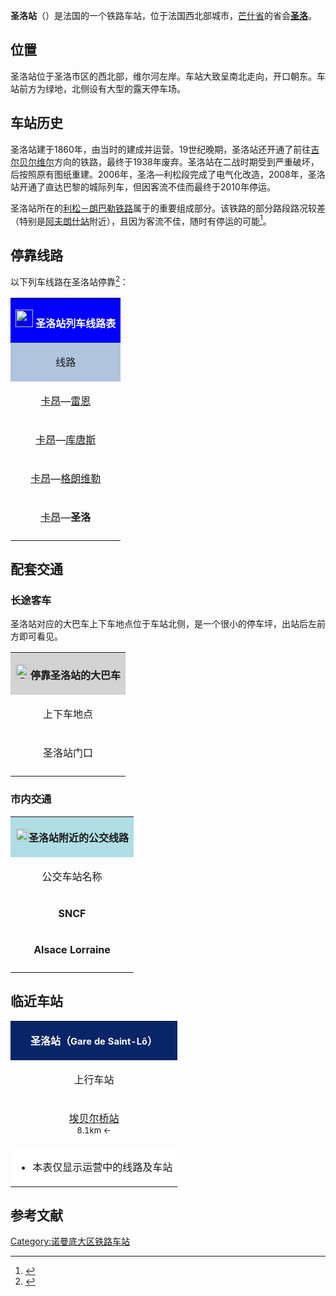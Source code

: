 {{Distinguish|昂热圣洛站|圣马洛站}}
{{Infobox station
| name          =[[File:Sncf-logo.svg|32x32px]]圣洛站<br>Gare de Saint-Lô
| type          = [[法国铁路|法国铁路]]
| image = File:Railway station of Saint-Lô.jpg
|image_caption = 圣洛站（2006年）
| address       = {{FRA}}[[芒什省|芒什省]][[圣洛|圣洛]]
| latd          = 49
| latm          = 07
| lats          = 01
| latNS         = N
| longd         = 1
| longm         = 06
| longs         = 00
| longEW        = W
| operator = [[File:Sncf-logo.svg|32x32px]]
| coordinates_display = yes
| iso_region    = FR
| line          = 
* [[利松－朗巴勒铁路|利松－朗巴勒铁路]]
| platform      = 2
| tracks        = 3
| elevation = 15米
| opened        = 1860年5月1日
| rebuilt =
| status = 使用中
| closed        = 
| passengers= 约21.1万人次<ref>{{Cite web|url=https://ressources.data.sncf.com/explore/dataset/frequentation-gares/?sort=voyageurs_2014&q=saint+lo|title=Fréquentation en gares en 2014|accessdate=2016-11-06|author=SNCF|date=|language=法语|publisher=SNCF Open Data|archive-date=2016-11-08|archive-url=https://web.archive.org/web/20161108195614/https://ressources.data.sncf.com/explore/dataset/frequentation-gares/?sort=voyageurs_2014&q=saint+lo|dead-url=no}}</ref>
| pass_year= 2015年
| station_type = 客运车站
| connections = 
* 芒什省城际客运
* 圣洛城市公共交通
| route_map =
| map_locator   = 
| note =
}}

'''圣洛站'''（{{lang-fr|Gare de Saint-Lô}}）是法国的一个铁路车站，位于法国西北部城市，[[芒什省|芒什省]]的省会'''[[圣洛|圣洛]]'''。

==位置==

圣洛站位于圣洛市区的西北部，维尔河左岸。车站大致呈南北走向，开口朝东。车站前方为绿地，北侧设有大型的露天停车场。

==车站历史==

圣洛站建于1860年，由当时的{{link-fr|法国西部铁路公司|Compagnie des chemins de fer de l'Ouest}}建成并运营。19世纪晚期，圣洛站还开通了前往[[吉尔贝尔维尔|吉尔贝尔维尔]]方向的铁路，最终于1938年废弃。圣洛站在二战时期受到严重破坏，后按照原有图纸重建。2006年，圣洛—利松段完成了电气化改造，2008年，圣洛站开通了直达巴黎的城际列车，但因客流不佳而最终于2010年停运。

圣洛站所在的[[利松－朗巴勒铁路|利松－朗巴勒铁路]]属于{{link-fr|卡昂－雷恩铁路|Ligne de Caen à Rennes}}的重要组成部分。该铁路的部分路段路况较差（特别是[[阿夫朗什站|阿夫朗什站]]附近），且因为客流不佳，随时有停运的可能<ref>{{Cite web|url=http://www.adpcr.fr/ladpcr/le-sauvetage-de-la-ligne-caen-rennes.html|title=拯救卡昂－雷恩铁路（Sauvetage de la ligne Caen–Rennes）|accessdate=2016-06-19|author=SNCF|date=|language=法语|publisher=ADPCR|archive-date=2016-04-09|archive-url=https://web.archive.org/web/20160409050329/http://www.adpcr.fr/ladpcr/le-sauvetage-de-la-ligne-caen-rennes.html|dead-url=no}}</ref>。

== 停靠线路 ==

{{动态列表|最后更新时间：2016年6月19日。本章节内容仅供参考，不排除因施工或罢工而引发的临时性变更。欢迎修正和补充}}

以下列车线路在圣洛站停靠<ref>{{Cite web|url=http://www.sncf.com/fr/gare/horaires/saint-lo|title=圣洛站实时列车时刻表|accessdate=|author=SNCF|date=|language=法语|publisher=SNCF}}</ref>：

{| class="wikitable mw-collapsible" 
|colspan="5" style="background:#0000FF" align="center" |[[File:Sncf-logo.svg|28x28px]] <font color=#FFFFFF>'''圣洛站列车线路表'''</font>
|-
!style="background:#B0C4DE"| 线路
!style="background:#B0C4DE"|车种
!style="background:#B0C4DE"|上一站
!style="background:#B0C4DE"|下一站
!style="background:#B0C4DE"|大致运行频率{{noteTag|name=noteA}}
|-
|[[卡昂站|卡昂]]—[[雷恩站|雷恩]]
| rowspan="4" align="center"|'''[[法国大区列车|TER]]'''
|[[利松站|利松]]
|[[卡朗蒂伊站|卡朗蒂伊]]/[[库唐斯站|库唐斯]]
|每天2~4趟
|-
|[[卡昂站|卡昂]]—[[库唐斯站|库唐斯]]
|[[利松站|利松]]
|[[卡朗蒂伊站|卡朗蒂伊]]/[[库唐斯站|库唐斯]]
|每天5趟左右
|-
|[[卡昂站|卡昂]]—[[格朗维勒站|格朗维勒]]
|[[利松站|利松]]
|[[库唐斯站|库唐斯]]
|每周2趟左右{{noteTag|name=noteB|}}
|-
|[[卡昂站|卡昂]]—'''圣洛'''
|[[利松站|利松]]/[[埃贝尔桥站|埃贝尔桥]]
|（终点）
|每天5趟左右
|-
|colspan="5" style="background:#FFFFFF"|{{noteFoot|1=
{{noteTag|name=noteA|1=在本栏中，往返1次为"1趟"；除特别标明外，其数据仅工作日有效，周末及节假日列车数量可能会减少}}
{{noteTag|name=noteB|1=仅暑假期间运行}}
}}
|}
==配套交通==
===长途客车===

圣洛站对应的大巴车上下车地点位于车站北侧，是一个很小的停车坪，出站后左前方即可看见。

{| class="wikitable mw-collapsible" 
|colspan="3" align="center" style="background:#D3D3D3" |[[File:BSicon_BUS.svg|24x24px]]'''停靠圣洛站的大巴车'''
|-
!align="center" |上下车地点
!align="center" |运营单位
!align="center" |主要目的地{{noteTag|name=noteA}}
|-
| rowspan="2" align="center" |圣洛站门口
|align="center" |{{link-fr|芒什省城际客运|Réseau interurbain de la Manche}}<br>[http://www.manche.fr/iso_upload/Maneo%20-%20lignes%20express%20et%20transport%20a%20la_6.pdf Manéo]
|[[瑟堡|瑟堡]]、[[瓦洛尼|瓦洛尼]]、{{link-fr|卡朗唐勒马莱|Carentan-les-Marais}}、[[格朗维勒|格朗维勒]]、[[库唐斯|库唐斯]]、[[阿夫朗什|阿夫朗什]]{{noteTag|name=noteC}}
|-
|align="center" |[[SNCF|SNCF]]
|[[利宋站|利宋]]、[[库唐斯|库唐斯]]、[[格朗维勒|格朗维勒]]<br>''当某条铁路线施工或罢工时，SNCF可能会提供途径该线路沿途站点的大巴车''{{noteTag|name=noteB}}
|-
|colspan="3" style="background:#FFFFFF"|{{noteFoot|1=
{{noteTag|name=noteA|1=本栏不包括可以联程中转前往的目的地}}
{{noteTag|name=noteB|1=其车票可与SNCF的同线路车票通用}}
{{noteTag|name=noteC|1=[ 城际客运线路仅周一至五开行]}}
}}
|}

===市内交通===

{| class="wikitable mw-collapsible" 
|colspan="3" align="center" style="background:#AFDFE4"|[[File:Bus-logo.svg|21x21px]]'''圣洛站附近的公交线路'''
|-
!align="center" |公交车站名称
!align="center" |位置
!align="center" |停靠线路{{noteTag|name=noteA}}<ref>{{Cite web|url=http://www.saint-lo-agglo.fr/Habiter-Vivre-et-Etudier/Transports/Transports-urbains-de-Saint-Lo-Agglo-TUSA/Plan-du-reseau-tarifs-et-infos-pratiques|title=圣洛市区公交线路地图查询|accessdate=2016-06-19|author=圣洛城市圈网站|date=|language=法语|publisher=|deadurl=yes|archiveurl=https://web.archive.org/web/20160628022903/http://www.saint-lo-agglo.fr/Habiter-Vivre-et-Etudier/Transports/Transports-urbains-de-Saint-Lo-Agglo-TUSA/Plan-du-reseau-tarifs-et-infos-pratiques|archivedate=2016-06-28}}</ref>
|-
|'''SNCF'''
|圣洛站门口
|1路、5路
|-
|'''Alsace Lorraine'''
|圣洛站南侧（仅进城方向单向设站）
|1路、S4路
|-
|colspan="3" style="background:#FFFFFF"|{{noteFoot|1=
{{noteTag|name=noteA|1=圣洛市区内的所有公交线路在周日及节假日均停运}}
}}
|}

==临近车站==

{|class="wikitable mw-collapsible" style="margin: 0 auto; width:42em;"
|colspan="3" style="background:#082567" align="center"|<font color=#FFFFFF>'''圣洛站（<span style="font-size:11pt;">Gare de Saint-Lô</span>）'''</font>
|-
!上行车站
!线路
!下行车站
|-
|align="center" |[[埃贝尔桥站|埃贝尔桥站]]<br><span style="font-size:small">8.1km ←</span>
|align="center" |'''{{link-fr|利宋－朗巴勒铁路|Ligne de Lison à Lamballe}}'''
|align="center" |[[卡朗蒂伊站|卡朗蒂伊站]]<br><span style="font-size:small">→ 13.3km</span>
|-
|colspan="3" style="background:#FFFFFF"|
*本表仅显示运营中的线路及车站
|}

== 参考文献 ==
{{Reflist}}

{{法国主要火车站列表}}

[[Category:诺曼底大区铁路车站|Category:诺曼底大区铁路车站]]